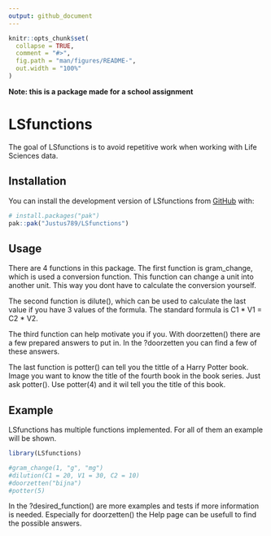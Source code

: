 ```yaml
---
output: github_document
---
```


<!-- README.md is generated from README.Rmd. Please edit that file -->

```r
knitr::opts_chunk$set(
  collapse = TRUE,
  comment = "#>",
  fig.path = "man/figures/README-",
  out.width = "100%"
)
```

**Note: this is a package made for a school assignment**

# LSfunctions

<!-- badges: start -->
<!-- badges: end -->

The goal of LSfunctions is to avoid repetitive work when working with Life Sciences data.

## Installation

You can install the development version of LSfunctions from [GitHub](https://github.com/) with:

``` r
# install.packages("pak")
pak::pak("Justus789/LSfunctions")
```
## Usage

There are 4 functions in this package.
The first function is gram_change, which is used a conversion function. This function can change a unit into another unit. This way you dont have to calculate the conversion yourself.

The second function is dilute(), which can be used to calculate the last value if you have 3 values of the formula. The standard formula is C1 * V1 = C2 * V2.

The third function can help motivate you if you. With doorzetten() there are a few prepared answers to put in. In the ?doorzetten you can find a few of these answers.

The last function is potter() can tell you the tittle of a Harry Potter book. Image you want to know the title of the fourth book in the book series. Just ask potter(). Use potter(4) and it wil tell you the title of this book.

## Example

LSfunctions has multiple functions implemented.
For all of them an example will be shown.

```r
library(LSfunctions)

#gram_change(1, "g", "mg")
#dilution(C1 = 20, V1 = 30, C2 = 10)
#doorzetten("bijna")
#potter(5)

```

In the ?desired_function() are more examples and tests if more information is needed. Especially for doorzetten() the Help page can be usefull to find the possible answers.




